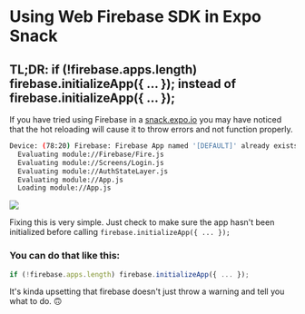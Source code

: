 # Using Web Firebase SDK in Expo Snack


## TL;DR: if (!firebase.apps.length) firebase.initializeApp({ … }); instead of firebase.initializeApp({ … });

If you have tried using Firebase in a [snack.expo.io](https://snack.expo.io/) you may have noticed that the hot reloading will cause it to throw errors and not function properly.

```sh
Device: (78:20) Firebase: Firebase App named '[DEFAULT]' already exists (app/duplicate-app).
  Evaluating module://Firebase/Fire.js
  Evaluating module://Screens/Login.js
  Evaluating module://AuthStateLayer.js
  Evaluating module://App.js
  Loading module://App.js
```

![](./images/1lQ_a3ZF9IkXtsZIB0znqfg.jpeg)

Fixing this is very simple. Just check to make sure the app hasn't been initialized before calling `firebase.initializeApp({ ... });`

### You can do that like this:

```js
if (!firebase.apps.length) firebase.initializeApp({ ... });
```

It's kinda upsetting that firebase doesn't just throw a warning and tell you what to do. 🙃

<Embed url="https://snack.expo.io/embedded/@bacon/firebase-initialize-app" />

<Thanks />
